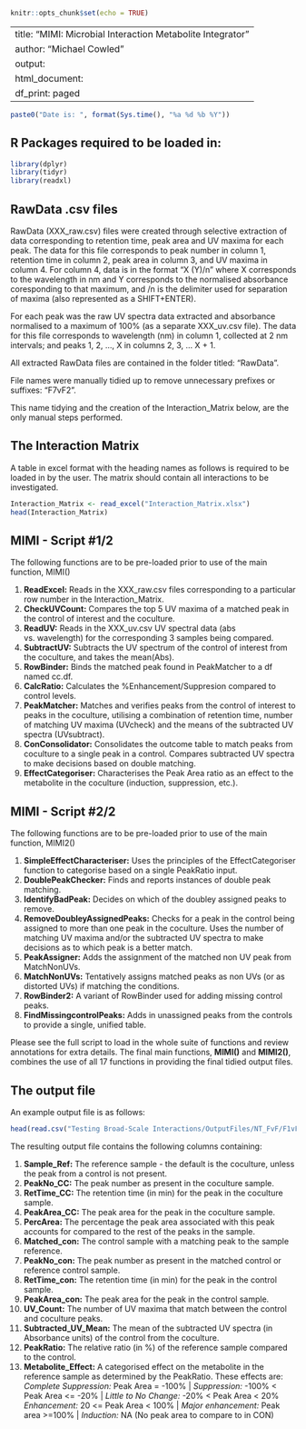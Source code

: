 ```r
knitr::opts_chunk$set(echo = TRUE)
```

---
title: "MIMI: Microbial Interaction Metabolite Integrator"
author: "Michael Cowled"
output:
  html_document:
    df_print: paged
---
```r
paste0("Date is: ", format(Sys.time(), "%a %d %b %Y"))
```

## R Packages required to be loaded in:

```r
library(dplyr)
library(tidyr)
library(readxl)
```

## RawData .csv files

RawData (XXX_raw.csv) files were created through selective extraction of data corresponding to retention time, peak area and UV maxima for each peak. The data for this file corresponds to peak number in column 1, retention time in column 2, peak area in column 3, and UV maxima in column 4. For column 4, data is in the format "X (Y)/n" where X corresponds to the wavelength in nm and Y corresponds to the normalised absorbance coresponding to that maximum, and /n is the delimiter used for separation of maxima (also represented as a SHIFT+ENTER).

For each peak was the raw UV spectra data extracted and absorbance normalised to a maximum of 100% (as a separate XXX_uv.csv file). The data for this file corresponds to wavelength (nm) in column 1, collected at 2 nm intervals; and peaks 1, 2, ..., X in columns 2, 3, ... X + 1.

All extracted RawData files are contained in the folder titled: "RawData".

File names were manually tidied up to remove unnecessary prefixes or suffixes: "F7vF2".

This name tidying and the creation of the Interaction_Matrix below, are the only manual steps performed.

## The Interaction Matrix

A table in excel format with the heading names as follows is required to be loaded in by the user.
The matrix should contain all interactions to be investigated.

```r
Interaction_Matrix <- read_excel("Interaction_Matrix.xlsx")
head(Interaction_Matrix)
```

## MIMI - Script #1/2

The following functions are to be pre-loaded prior to use of the main function, MIMI()

1. **ReadExcel:** Reads in the XXX_raw.csv files corresponding to a particular row number in the Interaction_Matrix.
2. **CheckUVCount:** Compares the top 5 UV maxima of a matched peak in the control of interest and the coculture.
3. **ReadUV:** Reads in the XXX_uv.csv UV spectral data (abs vs. wavelength) for the corresponding 3 samples being compared.
4. **SubtractUV:** Subtracts the UV spectrum of the control of interest from the coculture, and takes the mean(Abs).
5. **RowBinder:** Binds the matched peak found in PeakMatcher to a df named cc.df.
6. **CalcRatio:** Calculates the %Enhancement/Suppresion compared to control levels.
7. **PeakMatcher:** Matches and verifies peaks from the control of interest to peaks in the coculture, utilising a combination of retention time, number of matching UV maxima (UVcheck) and the means of the subtracted UV spectra (UVsubtract).
8. **ConConsolidator:** Consolidates the outcome table to match peaks from coculture to a single peak in a control. Compares subtracted UV spectra to make decisions based on double matching.
9. **EffectCategoriser:** Characterises the Peak Area ratio as an effect to the metabolite in the coculture (induction, suppression, etc.).

## MIMI - Script #2/2

The following functions are to be pre-loaded prior to use of the main function, MIMI2()

1. **SimpleEffectCharacteriser:** Uses the principles of the EffectCategoriser function to categorise based on a single PeakRatio input.
2. **DoublePeakChecker:** Finds and reports instances of double peak matching.
3. **IdentifyBadPeak:** Decides on which of the doubley assigned peaks to remove.
4. **RemoveDoubleyAssignedPeaks:** Checks for a peak in the control being assigned to more than one peak in the coculture. Uses the number of matching UV maxima and/or the subtracted UV spectra to make decisions as to which peak is a better match.
5. **PeakAssigner:** Adds the assignment of the matched non UV peak from MatchNonUVs.
6. **MatchNonUVs:** Tentatively assigns matched peaks as non UVs (or as distorted UVs) if matching the conditions.
7. **RowBinder2:** A variant of RowBinder used for adding missing control peaks.
8. **FindMissingcontrolPeaks:** Adds in unassigned peaks from the controls to provide a single, unified table.

Please see the full script to load in the whole suite of functions and review annotations for extra details.
The final main functions, **MIMI()** and **MIMI2()**, combines the use of all 17 functions in providing the final tidied output files.

## The output file

An example output file is as follows:

```r
head(read.csv("Testing Broad-Scale Interactions/OutputFiles/NT_FvF/F1vF3.csv"))
```

The resulting output file contains the following columns containing:

1. **Sample_Ref:** The reference sample - the default is the coculture, unless the peak from a control is not present.
2. **PeakNo_CC:** The peak number as present in the coculture sample.
3. **RetTime_CC:** The retention time (in min) for the peak in the coculture sample.
4. **PeakArea_CC:** The peak area for the peak in the coculture sample.
5. **PercArea:** The percentage the peak area associated with this peak accounts for compared to the rest of the peaks in the sample.
6. **Matched_con:** The control sample with a matching peak to the sample reference.
7. **PeakNo_con:** The peak number as present in the matched control or reference control sample.
8. **RetTime_con:** The retention time (in min) for the peak in the control sample.
9. **PeakArea_con:** The peak area for the peak in the control sample.
10. **UV_Count:** The number of UV maxima that match between the control and coculture peaks.
11. **Subtracted_UV_Mean:** The mean of the subtracted UV spectra (in Absorbance units) of the control from the coculture.
12. **PeakRatio:** The relative ratio (in %) of the reference sample compared to the control.
13. **Metabolite_Effect:** A categorised effect on the metabolite in the reference sample as determined by the PeakRatio.
These effects are:
*Complete Suppression:* Peak Area = -100%
| *Suppression:* -100% < Peak Area <= -20%
| *Little to No Change:* -20% < Peak Area < 20%
*Enhancement:* 20 <= Peak Area < 100%
| *Major enhancement:* Peak area >=100%
| *Induction:* NA (No peak area to compare to in CON)